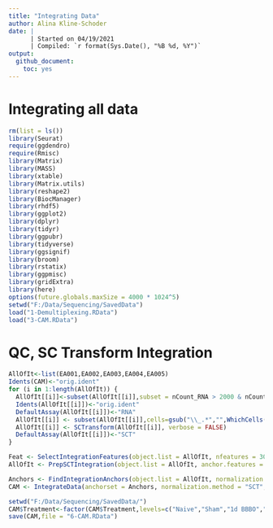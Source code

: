 ```yaml
---
title: "Integrating Data"
author: Alina Kline-Schoder
date: | 
      | Started on 04/19/2021
      | Compiled: `r format(Sys.Date(), "%B %d, %Y")`
output:
  github_document:
    toc: yes
---
```

# Integrating all data

```r
rm(list = ls())
library(Seurat)
require(ggdendro)
require(Rmisc)
library(Matrix)
library(MASS)
library(xtable)
library(Matrix.utils)
library(reshape2)
library(BiocManager)
library(rhdf5)
library(ggplot2)
library(dplyr)
library(tidyr)
library(ggpubr)
library(tidyverse)
library(ggsignif)
library(broom)
library(rstatix)
library(ggpmisc)
library(gridExtra)
library(here)
options(future.globals.maxSize = 4000 * 1024^5)
setwd("F:/Data/Sequencing/SavedData")
load("1-Demultiplexing.RData")
load("3-CAM.RData")
```
  

# QC, SC Transform Integration
```r
AllOfIt<-list(EA001,EA002,EA003,EA004,EA005)
Idents(CAM)<-"orig.ident"
for (i in 1:length(AllOfIt)) {
  AllOfIt[[i]]<-subset(AllOfIt[[i]],subset = nCount_RNA > 2000 & nCount_RNA < 15000 & percent.mt < 10 & nFeature_RNA>1000)  
  Idents(AllOfIt[[i]])<-"orig.ident"    
  DefaultAssay(AllOfIt[[i]])<-"RNA"
  AllOfIt[[i]] <- subset(AllOfIt[[i]],cells=gsub("\\_.*","",WhichCells(CAM,idents = levels(Idents(AllOfIt[[i]])))))
  AllOfIt[[i]] <- SCTransform(AllOfIt[[i]], verbose = FALSE)
  DefaultAssay(AllOfIt[[i]])<-"SCT"
}

Feat <- SelectIntegrationFeatures(object.list = AllOfIt, nfeatures = 3000)
AllOfIt <- PrepSCTIntegration(object.list = AllOfIt, anchor.features = Feat, verbose = FALSE)

Anchors <- FindIntegrationAnchors(object.list = AllOfIt, normalization.method = "SCT", anchor.features = Feat,k.filter = NA,dims=1:25)
CAM <- IntegrateData(anchorset = Anchors, normalization.method = "SCT",dims=1:10,k.weight = 10)
```


```r
setwd("F:/Data/Sequencing/SavedData/")
CAM$Treatment<-factor(CAM$Treatment,levels=c("Naive","Sham","1d BBBO","3d BBBO"))
save(CAM,file = "6-CAM.RData")
```

